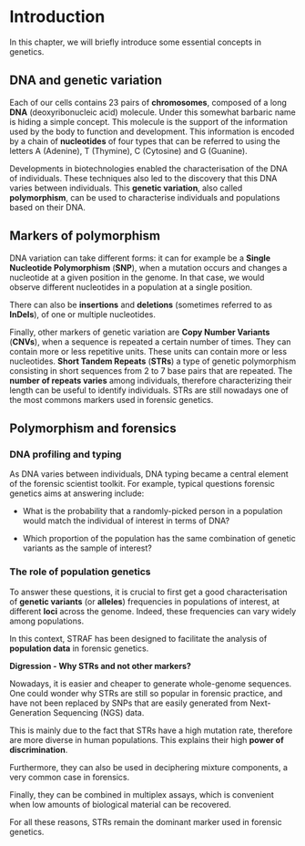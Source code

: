 # Introduction {-}

In this chapter, we will briefly introduce some essential concepts in genetics.

## DNA and genetic variation {-}

Each of our cells contains 23 pairs of __chromosomes__, composed of a long __DNA__ 
(deoxyribonucleic acid) molecule. Under this somewhat barbaric name
is hiding a simple concept. This molecule is the support of the information 
used by the body to function and development. This information is encoded by a 
chain of __nucleotides__ of four types that can be referred to using the letters
A (Adenine), T (Thymine), C (Cytosine) and G (Guanine).

Developments in biotechnologies enabled the characterisation of the DNA of
individuals. These techniques also led to the discovery that this DNA varies
between individuals. This __genetic variation__, also called __polymorphism__, 
can be used to characterise individuals and populations based on their DNA.

## Markers of polymorphism {-}

DNA variation can take different forms: it can for example be a 
__Single Nucleotide Polymorphism__ (**SNP**), when a mutation occurs and changes a
nucleotide at a given position in the genome. In that case, we would observe
different nucleotides in a population at a single position. 

There can also be __insertions__ and __deletions__ (sometimes referred to as
**InDels**), of one or multiple nucleotides.

Finally, other markers of genetic variation are __Copy Number Variants__ (**CNVs**), 
when a sequence is repeated a certain number of times. 
They can contain more or less repetitive units. These units can contain more or 
less nucleotides. __Short Tandem Repeats__ (**STRs**) a type of genetic 
polymorphism consisting in short sequences from 2 to 7 base pairs that are 
repeated. The __number of repeats varies__ among individuals, therefore characterizing 
their length can be useful to identify individuals. STRs are still nowadays one of 
the most commons markers used in forensic genetics.

## Polymorphism and forensics {-}

### DNA profiling and typing {-}

As DNA varies between individuals, DNA typing became a central element of the forensic
scientist toolkit. For example, typical questions forensic genetics aims at
answering include:

* What is the probability that a randomly-picked person in a population would 
match the individual of interest in terms of DNA?

* Which proportion of the population has the same combination of
genetic variants as the sample of interest?

### The role of population genetics {-}

To answer these questions, it is crucial to first get a good characterisation 
of __genetic variants__ (or **alleles**) frequencies in populations of interest,
at different __loci__ across the genome. Indeed, these frequencies can vary 
widely among populations.

In this context, STRAF has been designed to facilitate the analysis of 
__population data__ in forensic genetics.


:::digression
__Digression - Why STRs and not other markers?__

Nowadays, it is easier and cheaper to generate whole-genome sequences. One could
wonder why STRs are still so popular in forensic practice, and have not been replaced
by SNPs that are easily generated from Next-Generation Sequencing (NGS) data.

This is mainly due to the fact that STRs have a high mutation rate, therefore
are more diverse in human populations. This explains their high __power of discrimination__.

Furthermore, they can also be used in deciphering mixture components, a very common
case in forensics.

Finally, they can be combined in multiplex assays, which is convenient when low 
amounts of biological material can be recovered.

For all these reasons, STRs remain the dominant marker used in forensic genetics.
:::
